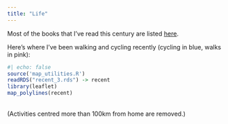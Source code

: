 ```yaml
---
title: "Life"
---
```


Most of the books that I've read this century are listed [here](https://crickles-public.s3.eu-west-1.amazonaws.com/books.html "Ian's book list").

Here's where I've been walking and cycling recently (cycling in blue, walks in pink):

```r
#| echo: false
source('map_utilities.R')
readRDS("recent_3.rds") -> recent
library(leaflet)
map_polylines(recent)
```

<br> (Activities centred more than 100km from home are removed.)
